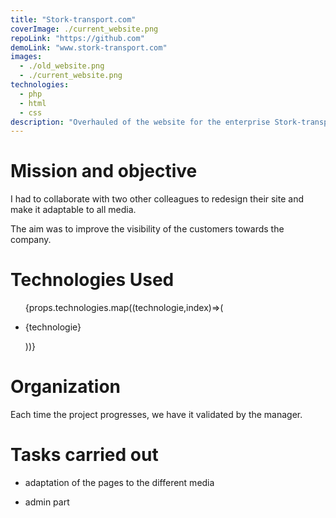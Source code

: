 ```yaml
---
title: "Stork-transport.com"
coverImage: ./current_website.png
repoLink: "https://github.com"
demoLink: "www.stork-transport.com"
images: 
  - ./old_website.png
  - ./current_website.png
technologies:
  - php
  - html
  - css
description: "Overhauled of the website for the enterprise Stork-transport in the  sector  of transportation of goods and people "
--- 
```

# Mission and objective

I had to collaborate with two other colleagues to redesign their site and make it adaptable to all media.

The aim was to improve the visibility of the customers towards the company. 
# Technologies Used

<ul>
 {props.technologies.map((technologie,index)=>(
    <li key={index}>
       <p>{technologie}</p> 
      </li>
 ))} 
 </ul>
 

# Organization

Each time the project progresses, we have it validated by the manager.
 
# Tasks carried out

- adaptation of the pages to the different media

- admin part